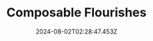 ---
date: '2024-08-02T02:28:47.453Z'
slug: 'composable-flourishes'
title: 'Composable Flourishes'
subtitle: null
description: ''
excerpt: null
tags: ['React']
relatedPostsSlugs: []
---